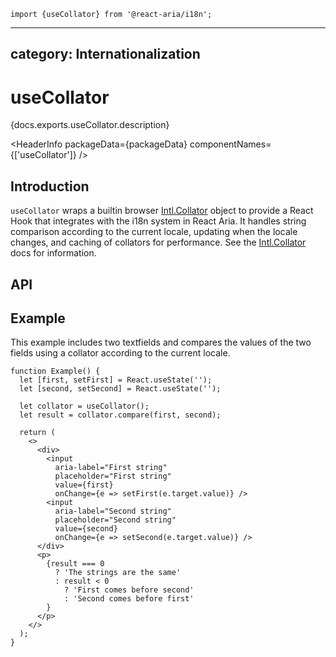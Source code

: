 <!-- Copyright 2020 Adobe. All rights reserved.
This file is licensed to you under the Apache License, Version 2.0 (the "License");
you may not use this file except in compliance with the License. You may obtain a copy
of the License at http://www.apache.org/licenses/LICENSE-2.0
Unless required by applicable law or agreed to in writing, software distributed under
the License is distributed on an "AS IS" BASIS, WITHOUT WARRANTIES OR REPRESENTATIONS
OF ANY KIND, either express or implied. See the License for the specific language
governing permissions and limitations under the License. -->



```tsx import
import {useCollator} from '@react-aria/i18n';
```

---
category: Internationalization
---

# useCollator

<p>{docs.exports.useCollator.description}</p>

<HeaderInfo
  packageData={packageData}
  componentNames={['useCollator']} />

## Introduction

`useCollator` wraps a builtin browser [Intl.Collator](https://developer.mozilla.org/en-US/docs/Web/JavaScript/Reference/Global_Objects/Intl/Collator)
object to provide a React Hook that integrates with the i18n system in React Aria. It handles string comparison according to the current locale,
updating when the locale changes, and caching of collators for performance. See the 
[Intl.Collator](https://developer.mozilla.org/en-US/docs/Web/JavaScript/Reference/Global_Objects/Intl/Collator) docs for 
information.

## API

<FunctionAPI function={docs.exports.useCollator} links={docs.links} />

## Example

This example includes two textfields and compares the values of the two fields using a collator according to the current locale.

```tsx example
function Example() {
  let [first, setFirst] = React.useState('');
  let [second, setSecond] = React.useState('');

  let collator = useCollator();
  let result = collator.compare(first, second);

  return (
    <>
      <div>
        <input 
          aria-label="First string"
          placeholder="First string"
          value={first}
          onChange={e => setFirst(e.target.value)} />
        <input 
          aria-label="Second string"
          placeholder="Second string"
          value={second}
          onChange={e => setSecond(e.target.value)} />
      </div>
      <p>
        {result === 0 
          ? 'The strings are the same' 
          : result < 0 
            ? 'First comes before second' 
            : 'Second comes before first'
        }
      </p>
    </>
  );
}
```

